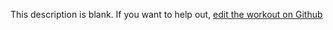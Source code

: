 
  This description is blank. If you want to help out, [edit the workout on Github](https://www.github.com/LiftArcade/exercises/blob/main/exercises/cross-body-crunch-description.mdx)
